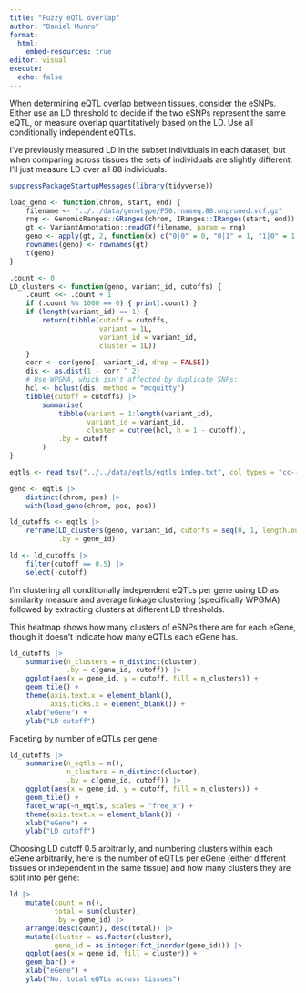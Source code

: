 ```yaml
---
title: "Fuzzy eQTL overlap"
author: "Daniel Munro"
format:
  html:
    embed-resources: true
editor: visual
execute:
  echo: false
---
```


When determining eQTL overlap between tissues, consider the eSNPs. Either use an LD threshold to decide if the two eSNPs represent the same eQTL, or measure overlap quantitatively based on the LD. Use all conditionally independent eQTLs.

I've previously measured LD in the subset individuals in each dataset, but when comparing across tissues the sets of individuals are slightly different. I'll just measure LD over all 88 individuals.

```r
suppressPackageStartupMessages(library(tidyverse))

load_geno <- function(chrom, start, end) {
    filename <- "../../data/genotype/P50.rnaseq.88.unpruned.vcf.gz"
    rng <- GenomicRanges::GRanges(chrom, IRanges::IRanges(start, end))
    gt <- VariantAnnotation::readGT(filename, param = rng)
    geno <- apply(gt, 2, function(x) c("0|0" = 0, "0|1" = 1, "1|0" = 1, "1|1" = 2)[x])
    rownames(geno) <- rownames(gt)
    t(geno)
}

.count <- 0
LD_clusters <- function(geno, variant_id, cutoffs) {
    .count <<- .count + 1
    if (.count %% 1000 == 0) { print(.count) }
    if (length(variant_id) == 1) {
        return(tibble(cutoff = cutoffs,
                      variant = 1L,
                      variant_id = variant_id,
                      cluster = 1L))
    }
    corr <- cor(geno[, variant_id, drop = FALSE])
    dis <- as.dist(1 - corr ^ 2)
    # Use WPGMA, which isn't affected by duplicate SNPs:
    hcl <- hclust(dis, method = "mcquitty")
    tibble(cutoff = cutoffs) |>
        summarise(
            tibble(variant = 1:length(variant_id),
                   variant_id = variant_id,
                   cluster = cutree(hcl, h = 1 - cutoff)),
            .by = cutoff
        )
}

eqtls <- read_tsv("../../data/eqtls/eqtls_indep.txt", col_types = "cc---cci---------")
```

```r
geno <- eqtls |>
    distinct(chrom, pos) |>
    with(load_geno(chrom, pos, pos))

ld_cutoffs <- eqtls |>
    reframe(LD_clusters(geno, variant_id, cutoffs = seq(0, 1, length.out = 11)),
            .by = gene_id)

ld <- ld_cutoffs |>
    filter(cutoff == 0.5) |>
    select(-cutoff)
```

I'm clustering all conditionally independent eQTLs per gene using LD as similarity measure and average linkage clustering (specifically WPGMA) followed by extracting clusters at different LD thresholds.

This heatmap shows how many clusters of eSNPs there are for each eGene, though it doesn't indicate how many eQTLs each eGene has.

```r
ld_cutoffs |>
    summarise(n_clusters = n_distinct(cluster),
              .by = c(gene_id, cutoff)) |>
    ggplot(aes(x = gene_id, y = cutoff, fill = n_clusters)) +
    geom_tile() +
    theme(axis.text.x = element_blank(),
          axis.ticks.x = element_blank()) +
    xlab("eGene") +
    ylab("LD cutoff")
```

Faceting by number of eQTLs per gene:

```r
ld_cutoffs |>
    summarise(n_eqtls = n(),
              n_clusters = n_distinct(cluster),
              .by = c(gene_id, cutoff)) |>
    ggplot(aes(x = gene_id, y = cutoff, fill = n_clusters)) +
    geom_tile() +
    facet_wrap(~n_eqtls, scales = "free_x") +
    theme(axis.text.x = element_blank()) +
    xlab("eGene") +
    ylab("LD cutoff")
```

Choosing LD cutoff 0.5 arbitrarily, and numbering clusters within each eGene arbitrarily, here is the number of eQTLs per eGene (either different tissues or independent in the same tissue) and how many clusters they are split into per gene:

```r
ld |>
    mutate(count = n(),
           total = sum(cluster),
           .by = gene_id) |>
    arrange(desc(count), desc(total)) |>
    mutate(cluster = as.factor(cluster),
           gene_id = as.integer(fct_inorder(gene_id))) |>
    ggplot(aes(x = gene_id, fill = cluster)) +
    geom_bar() +
    xlab("eGene") +
    ylab("No. total eQTLs across tissues")
```
